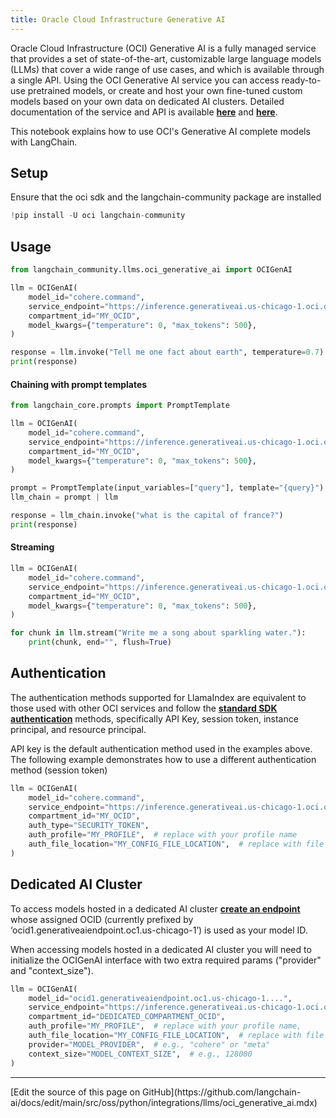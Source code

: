 ```yaml
---
title: Oracle Cloud Infrastructure Generative AI
---
```


Oracle Cloud Infrastructure (OCI) Generative AI is a fully managed service that provides a set of state-of-the-art, customizable large language models (LLMs) that cover a wide range of use cases, and which is available through a single API.
Using the OCI Generative AI service you can access ready-to-use pretrained models, or create and host your own fine-tuned custom models based on your own data on dedicated AI clusters. Detailed documentation of the service and API is available __[here](https://docs.oracle.com/en-us/iaas/Content/generative-ai/home.htm)__ and __[here](https://docs.oracle.com/en-us/iaas/api/#/en/generative-ai/20231130/)__.

This notebook explains how to use OCI's Generative AI complete models with LangChain.

## Setup

Ensure that the oci sdk and the langchain-community package are installed

```python
!pip install -U oci langchain-community
```

## Usage

```python
from langchain_community.llms.oci_generative_ai import OCIGenAI

llm = OCIGenAI(
    model_id="cohere.command",
    service_endpoint="https://inference.generativeai.us-chicago-1.oci.oraclecloud.com",
    compartment_id="MY_OCID",
    model_kwargs={"temperature": 0, "max_tokens": 500},
)

response = llm.invoke("Tell me one fact about earth", temperature=0.7)
print(response)
```

#### Chaining with prompt templates

```python
from langchain_core.prompts import PromptTemplate

llm = OCIGenAI(
    model_id="cohere.command",
    service_endpoint="https://inference.generativeai.us-chicago-1.oci.oraclecloud.com",
    compartment_id="MY_OCID",
    model_kwargs={"temperature": 0, "max_tokens": 500},
)

prompt = PromptTemplate(input_variables=["query"], template="{query}")
llm_chain = prompt | llm

response = llm_chain.invoke("what is the capital of france?")
print(response)
```

#### Streaming

```python
llm = OCIGenAI(
    model_id="cohere.command",
    service_endpoint="https://inference.generativeai.us-chicago-1.oci.oraclecloud.com",
    compartment_id="MY_OCID",
    model_kwargs={"temperature": 0, "max_tokens": 500},
)

for chunk in llm.stream("Write me a song about sparkling water."):
    print(chunk, end="", flush=True)
```

## Authentication

The authentication methods supported for LlamaIndex are equivalent to those used with other OCI services and follow the __[standard SDK authentication](https://docs.oracle.com/en-us/iaas/Content/API/Concepts/sdk_authentication_methods.htm)__ methods, specifically API Key, session token, instance principal, and resource principal.

API key is the default authentication method used in the examples above. The following example demonstrates how to use a different authentication method (session token)

```python
llm = OCIGenAI(
    model_id="cohere.command",
    service_endpoint="https://inference.generativeai.us-chicago-1.oci.oraclecloud.com",
    compartment_id="MY_OCID",
    auth_type="SECURITY_TOKEN",
    auth_profile="MY_PROFILE",  # replace with your profile name
    auth_file_location="MY_CONFIG_FILE_LOCATION",  # replace with file location where profile name configs present
)
```

## Dedicated AI Cluster

To access models hosted in a dedicated AI cluster __[create an endpoint](https://docs.oracle.com/en-us/iaas/api/#/en/generative-ai-inference/20231130/)__ whose assigned OCID (currently prefixed by ‘ocid1.generativeaiendpoint.oc1.us-chicago-1’) is used as your model ID.

When accessing models hosted in a dedicated AI cluster you will need to initialize the OCIGenAI interface with two extra required params ("provider" and "context_size").

```python
llm = OCIGenAI(
    model_id="ocid1.generativeaiendpoint.oc1.us-chicago-1....",
    service_endpoint="https://inference.generativeai.us-chicago-1.oci.oraclecloud.com",
    compartment_id="DEDICATED_COMPARTMENT_OCID",
    auth_profile="MY_PROFILE",  # replace with your profile name,
    auth_file_location="MY_CONFIG_FILE_LOCATION",  # replace with file location where profile name configs present
    provider="MODEL_PROVIDER",  # e.g., "cohere" or "meta"
    context_size="MODEL_CONTEXT_SIZE",  # e.g., 128000
)
```

---

<Callout icon="pen-to-square" iconType="regular">
  [Edit the source of this page on GitHub](https://github.com/langchain-ai/docs/edit/main/src/oss/python/integrations/llms/oci_generative_ai.mdx)
</Callout>
